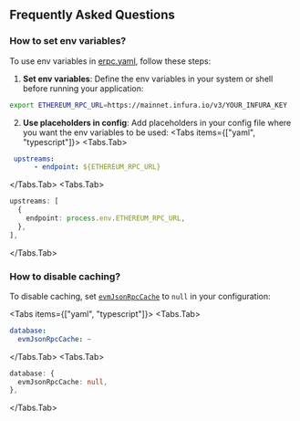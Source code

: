 
## Frequently Asked Questions

### How to set env variables?

To use env variables in [erpc.yaml](https://docs.erpc.cloud/config/example), follow these steps:

1. **Set env variables**: Define the env variables in your system or shell before running your application:

```bash
export ETHEREUM_RPC_URL=https://mainnet.infura.io/v3/YOUR_INFURA_KEY
````

2. **Use placeholders in config**: Add placeholders in your config file where you want the env variables to be used:
<Tabs items={["yaml", "typescript"]}>
  <Tabs.Tab>
```yaml filename="erpc.yaml"
 upstreams:
      - endpoint: ${ETHEREUM_RPC_URL}
```
</Tabs.Tab>
  <Tabs.Tab>
```ts filename="erpc.ts"
upstreams: [
  {
    endpoint: process.env.ETHEREUM_RPC_URL,
  },
],
```
</Tabs.Tab>
</Tabs>

### How to disable caching?

To disable caching, set [`evmJsonRpcCache`](https://docs.erpc.cloud/config/database#evmjsonrpccache) to `null` in your configuration:

<Tabs items={["yaml", "typescript"]}>
  <Tabs.Tab>
```yaml filename="erpc.yaml"
database:
  evmJsonRpcCache: ~
```
</Tabs.Tab>
  <Tabs.Tab>
```ts filename="erpc.ts"
database: {
  evmJsonRpcCache: null,
},
```
</Tabs.Tab>
</Tabs>
